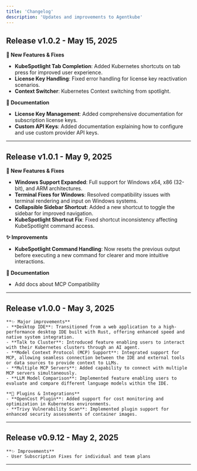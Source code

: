 ```yaml
---
title: 'Changelog'
description: 'Updates and improvements to Agentkube'
---
```


## Release v1.0.2 - May 15, 2025

**🚀 New Features & Fixes**
* **KubeSpotlight Tab Completion**: Added Kubernetes shortcuts on tab press for improved user experience.
* **License Key Handling**: Fixed error handling for license key reactivation scenarios.
* **Context Switcher**: Kubernetes Context switching from spotlight.

**📗 Documentation**
* **License Key Management**: Added comprehensive documentation for subscription license keys.
* **Custom API Keys**: Added documentation explaining how to configure and use custom provider API keys.

---

## Release v1.0.1 - May 9, 2025

**🚀 New Features & Fixes**

* **Windows Support Expanded**: Full support for Windows x64, x86 (32-bit), and ARM architectures.
* **Terminal Fixes for Windows**: Resolved compatibility issues with terminal rendering and input on Windows systems.
* **Collapsible Sidebar Shortcut**: Added a new shortcut to toggle the sidebar for improved navigation.
* **KubeSpotlight Shortcut Fix**: Fixed shortcut inconsistency affecting KubeSpotlight command access.

**✨ Improvements**

* **KubeSpotlight Command Handling**: Now resets the previous output before executing a new command for clearer and more intuitive interactions.

**📗 Documentation**

* Add docs about MCP Compatibility

---

## Release v1.0.0 - May 3, 2025

    **✨ Major improvements**
    - **Desktop IDE**: Transitioned from a web application to a high-performance desktop IDE built with Rust, offering enhanced speed and native system integration.
    - **Talk to Cluster**: Introduced feature enabling users to interact with their Kubernetes clusters through an AI agent.
    - **Model Context Protocol (MCP) Support**: Integrated support for MCP, allowing seamless connection between the IDE and external tools or data sources to provide context to LLMs.
    - **Multiple MCP Servers**: Added capability to connect with multiple MCP servers simultaneously.
    - **LLM Model Comparison**: Implemented feature enabling users to evaluate and compare different language models within the IDE.
    
    **🔌 Plugins & Integrations**
    - **OpenCost Plugin**: Added support for cost monitoring and optimization in Kubernetes environments.
    - **Trivy Vulnerability Scan**: Implemented plugin support for enhanced security assessments of container images.
---

## Release v0.9.12 - May 2, 2025
    **✨ Improvements**
    - User Subscription Fixes for individual and team plans
---